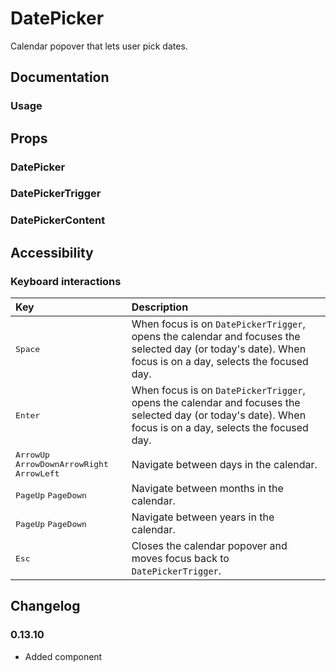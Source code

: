 
# DatePicker

Calendar popover that lets user pick dates.

<Links component="date-picker" />

## Documentation

### Usage

<Demo component="date-picker/usage" />

## Props

### DatePicker

<PropsTable component="DatePicker" />

### DatePickerTrigger

<PropsTable component="DatePickerTrigger" />

### DatePickerContent

<PropsTable component="DatePickerContent" />

## Accessibility

### Keyboard interactions

| Key                                                                                                                                                                                      | Description                                                                                                                                               |
| :--------------------------------------------------------------------------------------------------------------------------------------------------------------------------------------- | :-------------------------------------------------------------------------------------------------------------------------------------------------------- |
| <Kbd>Space</Kbd>                                                                                                                                                                         | When focus is on `DatePickerTrigger`, opens the calendar and focuses the selected day (or today's date). When focus is on a day, selects the focused day. |
| <Kbd>Enter</Kbd>                                                                                                                                                                         | When focus is on `DatePickerTrigger`, opens the calendar and focuses the selected day (or today's date). When focus is on a day, selects the focused day. |
| <Flex gap="8"><Flex flexDirection="row" gap="8"><Kbd>ArrowUp</Kbd> <Kbd>ArrowDown</Kbd></Flex><Flex flexDirection="row" gap="8"><Kbd>ArrowRight</Kbd> <Kbd>ArrowLeft</Kbd></Flex></Flex> | Navigate between days in the calendar.                                                                                                                    |
| <Flex flexDirection="row" gap="8"><Kbd>PageUp</Kbd> <Kbd>PageDown</Kbd></Flex>                                                                                                           | Navigate between months in the calendar.                                                                                                                  |
| <Flex flexDirection="row" gap="8"><Kbd keys="shift">PageUp</Kbd> <Kbd keys="shift">PageDown</Kbd></Flex>                                                                                 | Navigate between years in the calendar.                                                                                                                   |
| <Kbd>Esc</Kbd>                                                                                                                                                                           | Closes the calendar popover and moves focus back to `DatePickerTrigger`.                                                                                  |

## Changelog

### 0.13.10

- Added component
